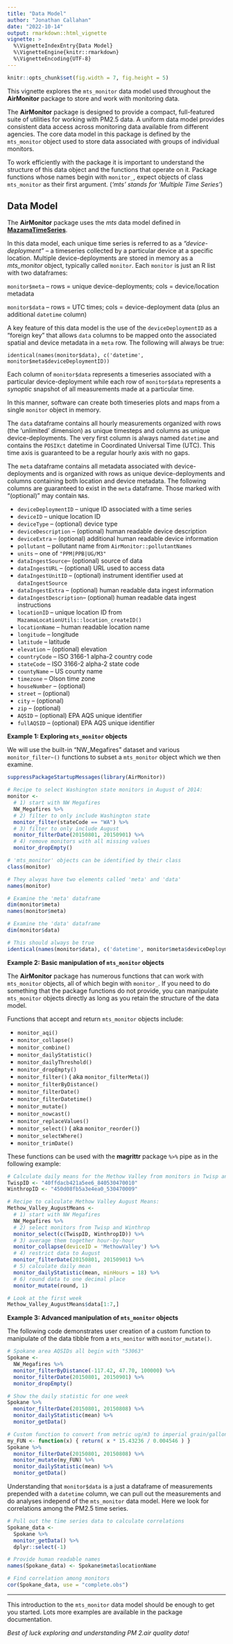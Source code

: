 ```yaml
---
title: "Data Model"
author: "Jonathan Callahan"
date: "2022-10-14"
output: rmarkdown::html_vignette
vignette: >
  %\VignetteIndexEntry{Data Model}
  %\VignetteEngine{knitr::rmarkdown}
  %\VignetteEncoding{UTF-8}
---
```


```r
knitr::opts_chunk$set(fig.width = 7, fig.height = 5)
```

This vignette explores the `mts_monitor` data model used throughout the 
**AirMonitor** package to store and work with monitoring data.

The **AirMonitor** package is designed to provide a compact, full-featured suite 
of utilities for working with PM2.5 data. A 
uniform data model provides consistent data access across monitoring data 
available from different agencies. The core data model in this package is 
defined by the `mts_monitor` object used to store data associated with groups of 
individual monitors.

To work efficiently with the package it is important to understand the structure 
of this data object and the functions that operate on it. Package functions whose
names begin with `monitor_`,  expect objects of class `mts_monitor` as their first 
argument. (*'mts' stands for 'Multiple Time Series'*)

## Data Model

The **AirMonitor** package uses the _mts_ data model defined in 
**[MazamaTimeSeries](https://mazamascience.github.io/MazamaTimeSeries/)**.

In this data model, each unique time series is referred to as a 
_"device-deployment"_ -- a timeseries collected by a particular device at a 
specific location. Multiple device-deployments are stored in memory as a
_mts_monitor_ object, typically called `monitor`. Each `monitor` is just an R 
list with two dataframes:

`monitor$meta` -- rows = unique device-deployments; cols = device/location metadata

`monitor$data` -- rows = UTC times; cols = device-deployment data (plus an additional `datetime` column)

A key feature of this data model is the use of the `deviceDeploymentID` as a
"foreign key" that allows `data` columns to be mapped onto the associated
spatial and device metadata in a `meta` row. The following will always be true:

```
identical(names(monitor$data), c('datetime', monitor$meta$deviceDeploymentID))
```

Each column of `monitor$data` represents a timeseries associated with a particular
device-deployment while each row of `monitor$data` represents a _synoptic_ snapshot of all
measurements made at a particular time. 

In this manner, software can create both timeseries plots and maps from a single
`monitor` object in memory.

The `data` dataframe contains all hourly measurements organized with rows 
(the 'unlimited' dimension) as unique timesteps and columns as unique 
device-deployments. The very first column is always named `datetime` and contains 
the `POSIXct` datetime in Coordinated Universal Time (UTC). This time axis is 
guaranteed to be a regular hourly axis with no gaps.

The `meta` dataframe contains all metadata associated with device-deployments 
and is organized with rows as unique device-deployments and columns containing
both location and device metadata. The following columns are guaranteed to exist
in the `meta` dataframe. Those marked with "(optional)" may contain `NA`s.

* `deviceDeploymentID` -- unique ID associated with a time series
* `deviceID` -- unique location ID
* `deviceType` -- (optional) device type
* `deviceDescription` -- (optional) human readable device description
* `deviceExtra` -- (optional) additional human readable device information 
* `pollutant` -- pollutant name from `AirMonitor::pollutantNames`
* `units` -- one of `"PPM|PPB|UG/M3"`
* `dataIngestSource`-- (optional) source of data
* `dataIngestURL` -- (optional) URL used to access data
* `dataIngestUnitID` -- (optional) instrument identifier used at `dataIngestSource`
* `dataIngestExtra` -- (optional) human readable data ingest information
* `dataIngestDescription`-- (optional) human readable data ingest instructions
* `locationID` -- unique location ID from `MazamaLocationUtils::location_createID()`
* `locationName` -- human readable location name
* `longitude` -- longitude
* `latitude` -- latitude
* `elevation` -- (optional) elevation
* `countryCode` -- ISO 3166-1 alpha-2 country code
* `stateCode` -- ISO 3166-2 alpha-2 state code
* `countyName` -- US county name
* `timezone` -- Olson time zone
* `houseNumber` -- (optional) 
* `street` -- (optional)
* `city` -- (optional)
* `zip` -- (optional)
* `AQSID` -- (optional) EPA AQS unique identifier
* `fullAQSID` -- (optional) EPA AQS unique identifier

**Example 1: Exploring `mts_monitor` objects**

We will use the built-in "NW_Megafires" dataset and various `monitor_filter~()` 
functions to subset a `mts_monitor` object which we then examine.

```r
suppressPackageStartupMessages(library(AirMonitor))

# Recipe to select Washington state monitors in August of 2014:
monitor <-
  # 1) start with NW Megafires
  NW_Megafires %>%
  # 2) filter to only include Washington state
  monitor_filter(stateCode == "WA") %>%
  # 3) filter to only include August
  monitor_filterDate(20150801, 20150901) %>%
  # 4) remove monitors with all missing values
  monitor_dropEmpty()

# 'mts_monitor' objects can be identified by their class
class(monitor)

# They alwyas have two elements called 'meta' and 'data'
names(monitor)

# Examine the 'meta' dataframe
dim(monitor$meta)
names(monitor$meta)

# Examine the 'data' dataframe
dim(monitor$data)

# This should always be true
identical(names(monitor$data), c('datetime', monitor$meta$deviceDeploymentID))
```
  
**Example 2: Basic manipulation of `mts_monitor` objects**

The **AirMonitor** package has numerous functions that can work with 
`mts_monitor` objects, all of which begin with `monitor_`. If you need to do 
something that the package functions do not provide, you can manipulate 
`mts_monitor` objects directly as long as you retain the structure of the data 
model.

Functions that accept and return `mts_monitor` objects include:

 * `monitor_aqi()`
 * `monitor_collapse()`
 * `monitor_combine()`
 * `monitor_dailyStatistic()`
 * `monitor_dailyThreshold()`
 * `monitor_dropEmpty()`
 * `monitor_filter()` ( aka `monitor_filterMeta()`)
 * `monitor_filterByDistance()`
 * `monitor_filterDate()`
 * `monitor_filterDatetime()`
 * `monitor_mutate()`
 * `monitor_nowcast()`
 * `monitor_replaceValues()`
 * `monitor_select()` ( aka `monitor_reorder()`)
 * `monitor_selectWhere()`
 * `monitor_trimDate()`

These functions can be used with the **magrittr** package `%>%` pipe as in the 
following example:

```r
# Calculate daily means for the Methow Valley from monitors in Twisp and Winthrop
TwispID <- "40ffdacb421a5ee6_840530470010"
WinthropID <- "450d08fb5a3e4ea0_530470009"

# Recipe to calculate Methow Valley August Means:
Methow_Valley_AugustMeans <- 
  # 1) start with NW Megafires
  NW_Megafires %>%
  # 2) select monitors from Twisp and Winthrop
  monitor_select(c(TwispID, WinthropID)) %>%
  # 3) average them together hour-by-hour
  monitor_collapse(deviceID = 'MethowValley') %>%
  # 4) restrict data to August
  monitor_filterDate(20150801, 20150901) %>%
  # 5) calculate daily mean
  monitor_dailyStatistic(mean, minHours = 18) %>%
  # 6) round data to one decimal place
  monitor_mutate(round, 1)

# Look at the first week
Methow_Valley_AugustMeans$data[1:7,]
```

**Example 3: Advanced manipulation of `mts_monitor` objects**

The following code demonstrates user creation of a custom function to 
manipulate of the data tibble from a `mts_monitor` with `monitor_mutate()`.

```r
# Spokane area AQSIDs all begin with "53063"
Spokane <-
  NW_Megafires %>%
  monitor_filterByDistance(-117.42, 47.70, 100000) %>%
  monitor_filterDate(20150801, 20150901) %>%
  monitor_dropEmpty()

# Show the daily statistic for one week
Spokane %>% 
  monitor_filterDate(20150801, 20150808) %>%
  monitor_dailyStatistic(mean) %>%
  monitor_getData()

# Custom function to convert from metric ug/m3 to imperial grain/gallon 
my_FUN <- function(x) { return( x * 15.43236 / 0.004546 ) }
Spokane %>% 
  monitor_filterDate(20150801, 20150808) %>%
  monitor_mutate(my_FUN) %>%
  monitor_dailyStatistic(mean) %>%
  monitor_getData()
```

Understanding that `monitor$data` is a just a dataframe of measurements
prepended with a `datetime` column, we can pull out the measurements and do analyses
independ of the `mts_monitor` data model. Here we look for correlations among
the PM2.5 time series.

```r
# Pull out the time series data to calculate correlations
Spokane_data <- 
  Spokane %>%
  monitor_getData() %>%
  dplyr::select(-1)

# Provide human readable names
names(Spokane_data) <- Spokane$meta$locationName

# Find correlation among monitors
cor(Spokane_data, use = "complete.obs")
```

----

This introduction to the `mts_monitor` data model should be enough to get you started.
Lots more examples are available in the package documentation.

_Best of luck exploring and understanding PM 2.air quality data!_
